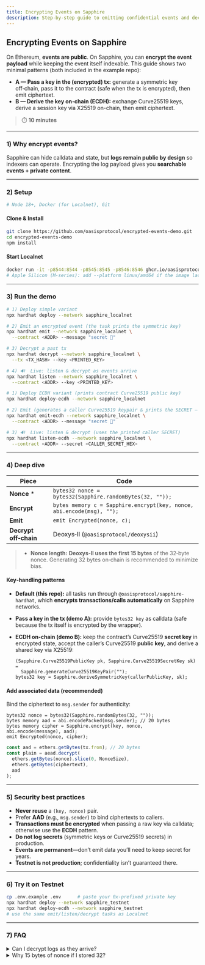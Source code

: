 ```yaml
---
title: Encrypting Events on Sapphire
description: Step-by-step guide to emitting confidential events and decrypting them off-chain
---
```



<!-- markdownlint-disable MD025 MD033 -->

## Encrypting Events on Sapphire

On Ethereum, **events are public**. On Sapphire, you can **encrypt the event payload** while keeping the event itself indexable. This guide shows two minimal patterns (both included in the example repo):

- **A — Pass a key in the (encrypted) tx:** generate a symmetric key off‑chain, pass it to the contract (safe when the tx is encrypted), then emit ciphertext.
- **B — Derive the key on‑chain (ECDH):** exchange Curve25519 keys, derive a session key via X25519 on-chain, then emit ciphertext.

> ⏱️ **10 minutes**

---

### 1) Why encrypt events?

Sapphire can hide calldata and state, but **logs remain public by design** so indexers can operate. Encrypting the log payload gives you **searchable events + private content**.

---

### 2) Setup

```bash title="Prerequisites"
# Node 18+, Docker (for Localnet), Git
````

#### Clone & Install

```bash
git clone https://github.com/oasisprotocol/encrypted-events-demo.git
cd encrypted-events-demo
npm install
```

#### Start Localnet

```bash
docker run -it -p8544:8544 -p8545:8545 -p8546:8546 ghcr.io/oasisprotocol/sapphire-localnet
# Apple Silicon (M‑series): add --platform linux/amd64 if the image lacks arm64
```

---

### 3) Run the demo

<Tabs>
  <TabItem value="a" label="A — Key in the tx (default)" default>

```bash
# 1) Deploy simple variant
npx hardhat deploy --network sapphire_localnet

# 2) Emit an encrypted event (the task prints the symmetric key)
npx hardhat emit --network sapphire_localnet \
  --contract <ADDR> --message "secret 🚀"

# 3) Decrypt a past tx
npx hardhat decrypt --network sapphire_localnet \
  --tx <TX_HASH> --key <PRINTED_KEY>

# 4) 🔊  Live: listen & decrypt as events arrive
npx hardhat listen --network sapphire_localnet \
  --contract <ADDR> --key <PRINTED_KEY>
```

  </TabItem>
  <TabItem value="b" label="B — On‑chain ECDH (alternate)">

```bash
# 1) Deploy ECDH variant (prints contract Curve25519 public key)
npx hardhat deploy-ecdh --network sapphire_localnet

# 2) Emit (generates a caller Curve25519 keypair & prints the SECRET — demo only; do NOT log secrets in production)
npx hardhat emit-ecdh --network sapphire_localnet \
  --contract <ADDR> --message "secret 🚀"

# 3) 🔊  Live: listen & decrypt (uses the printed caller SECRET)
npx hardhat listen-ecdh --network sapphire_localnet \
  --contract <ADDR> --secret <CALLER_SECRET_HEX>
```

  </TabItem>
</Tabs>

---

### 4) Deep dive

| Piece                 | Code                                                                  |
| --------------------- | --------------------------------------------------------------------- |
| **Nonce** \*          | `bytes32 nonce = bytes32(Sapphire.randomBytes(32, ""));`              |
| **Encrypt**           | `bytes memory c = Sapphire.encrypt(key, nonce, abi.encode(msg), "");` |
| **Emit**              | `emit Encrypted(nonce, c);`                                           |
| **Decrypt off‑chain** | Deoxys‑II (`@oasisprotocol/deoxysii`)                                 |

 > - **Nonce length:** **Deoxys‑II uses the first 15 bytes** of the 32‑byte nonce. Generating 32 bytes on‑chain is recommended to minimize bias.

#### Key‑handling patterns

- **Default (this repo):** all tasks run through `@oasisprotocol/sapphire-hardhat`, which **encrypts transactions/calls automatically** on Sapphire networks.
- **Pass a key in the tx (demo A):** provide `bytes32 key` as calldata (safe because the tx itself is encrypted by the wrapper).
- **ECDH on‑chain (demo B):** keep the contract’s Curve25519 **secret key** in encrypted state, accept the caller’s Curve25519 **public key**, and derive a shared key via X25519:

  ```sol title="ECDH-style symmetric key derivation on-chain"
  (Sapphire.Curve25519PublicKey pk, Sapphire.Curve25519SecretKey sk) =
    Sapphire.generateCurve25519KeyPair("");
  bytes32 key = Sapphire.deriveSymmetricKey(callerPublicKey, sk);
  ```

#### Add associated data (recommended)

Bind the ciphertext to `msg.sender` for authenticity:

```sol title="Solidity: include associated data"
bytes32 nonce = bytes32(Sapphire.randomBytes(32, ""));
bytes memory aad = abi.encodePacked(msg.sender); // 20 bytes
bytes memory cipher = Sapphire.encrypt(key, nonce, abi.encode(message), aad);
emit Encrypted(nonce, cipher);
```

```ts title="TypeScript: use the same AAD during decryption"
const aad = ethers.getBytes(tx.from); // 20 bytes
const plain = aead.decrypt(
  ethers.getBytes(nonce).slice(0, NonceSize),
  ethers.getBytes(ciphertext),
  aad
);
```

---

### 5) Security best practices

- **Never reuse** a `(key, nonce)` pair.
- Prefer **AAD** (e.g., `msg.sender`) to bind ciphertexts to callers.
- **Transactions must be encrypted** when passing a raw key via calldata; otherwise use the **ECDH** pattern.
- **Do not log secrets** (symmetric keys or Curve25519 secrets) in production.
- **Events are permanent**—don’t emit data you’ll need to keep secret for years.
- **Testnet is not production**; confidentiality isn’t guaranteed there.

---

### 6) Try it on Testnet

```bash
cp .env.example .env      # paste your 0x‑prefixed private key
npx hardhat deploy --network sapphire_testnet
npx hardhat deploy-ecdh --network sapphire_testnet
# use the same emit/listen/decrypt tasks as Localnet
```

---

### 7) FAQ

<details>
<summary>Can I decrypt logs as they arrive?</summary>
Yes. Use `npx hardhat listen …` (wrapper) or `npx hardhat listen-ecdh …` (ECDH), or subscribe manually with a filter and decrypt each event.
</details>

<details>
<summary>Why 15 bytes of nonce if I stored 32?</summary>
Deoxys‑II defines a **120‑bit nonce**; Sapphire’s `encrypt/decrypt` use the first 15 bytes. The extra bytes offer entropy headroom.
</details>
